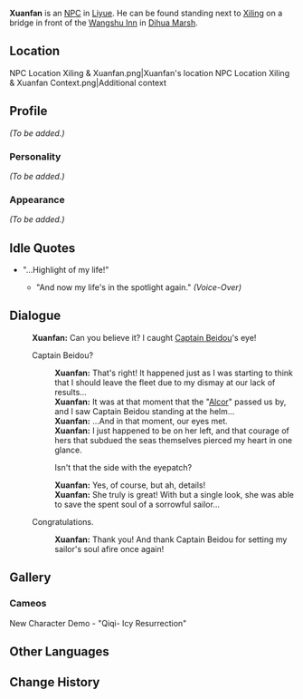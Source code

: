 {{Meta
<!-- REMOVE THIS TEMPLATE AFTER ADDING MISSING INFO -->
|missing_NPC_profile  = yes
}}
{{Character Infobox
|region           = Liyue
|image            = NPC Xuanfan.png
|type             = NPC
|title            = Sailor
}}
'''Xuanfan''' is an [[NPC]] in [[Liyue]]. He can be found standing next to [[Xiling]] on a bridge in front of the [[Wangshu Inn]] in [[Dihua Marsh]].

==Location==
<gallery hideaddbutton="true" captionalign="center">
NPC Location Xiling & Xuanfan.png|Xuanfan's location
NPC Location Xiling & Xuanfan Context.png|Additional context
</gallery>

==Profile==
<!-- detailed story/lore information goes here -->
''(To be added.)''

===Personality===
''(To be added.)''

===Appearance===
''(To be added.)''

==Idle Quotes==
* "...Highlight of my life!"
**{{A|VO Xuanfan 01.ogg}} "And now my life's in the spotlight again." ''(Voice-Over)''

==Dialogue==
{{Dialogue start}}
:'''Xuanfan:''' Can you believe it? I caught [[Captain Beidou]]'s eye!
:{{DIcon}} Captain Beidou?
::'''Xuanfan:''' That's right! It happened just as I was starting to think that I should leave the fleet due to my dismay at our lack of results...
::'''Xuanfan:''' It was at that moment that the "[[Alcor]]" passed us by, and I saw Captain Beidou standing at the helm...
::'''Xuanfan:''' ...And in that moment, our eyes met.
::'''Xuanfan:''' I just happened to be on her left, and that courage of hers that subdued the seas themselves pierced my heart in one glance.
::{{DIcon}} Isn't that the side with the eyepatch?
::'''Xuanfan:''' Yes, of course, but ah, details!
::'''Xuanfan:''' She truly is great! With but a single look, she was able to save the spent soul of a sorrowful sailor...
:{{DIcon}} Congratulations.
::'''Xuanfan:''' Thank you! And thank Captain Beidou for setting my sailor's soul afire once again!
{{Dialogue end}}

<!--==Trivia==
-->

==Gallery==
===Cameos===
<gallery hideaddbutton="true" captionalign="center">
New Character Demo - "Qiqi- Icy Resurrection"
</gallery>

==Other Languages==
{{Other Languages|default_hidden = 1
|en      = Xuanfan
|zhs     = 悬帆
|zhs_rm  = Xuánfān
|zht     = 懸帆
|zht_rm  = Xuánfán
|ja      = 懸帆
|ja_rm   = Kenhan{{Assumed}}
|ko      = {{tt|현범|懸帆}}
|ko_rm   = Hyeonbeom
|es      = Xuanfan
|fr      = Xuanfan
|ru      = Сюань Фань
|th      = Xuanfan
|vi      = Xuanfan
|de      = Xianfan
|id      = Xuanfan
|pt      = Xuanfan
}}

==Change History==
{{Change History|1.0}}
